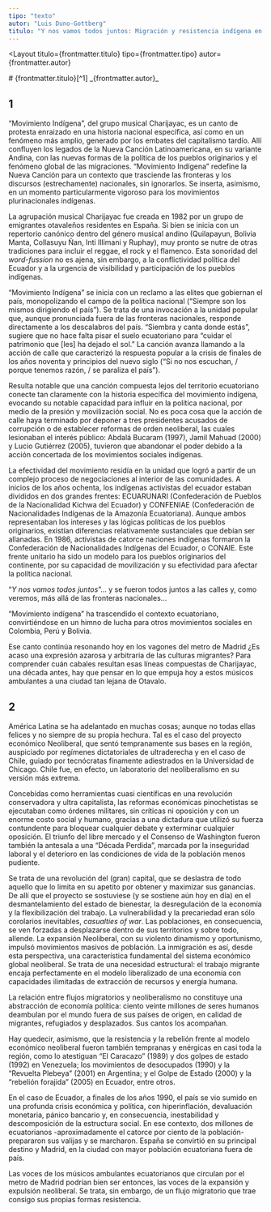 ```yaml
---
tipo: "texto"
autor: "Luis Duno-Gottberg"
titulo: "Y nos vamos todos juntos: Migración y resistencia indígena en el contexto de la hegemonía neoliberal"
---
```



<Layout
  titulo={frontmatter.titulo}
  tipo={frontmatter.tipo}
  autor={frontmatter.autor}
>

<Prose>
# {frontmatter.titulo}[^1]
_{frontmatter.autor}_

## 1

“Movimiento Indígena”, del grupo musical Charijayac, es un canto de protesta enraizado en una historia nacional específica, así como en un fenómeno más amplio, generado por los embates del capitalismo tardío. Allí confluyen los legados de la Nueva Canción Latinoamericana, en su variante Andina, con las nuevas formas de la política de los pueblos originarios y el fenómeno global de las migraciones. “Movimiento Indígena” redefine la Nueva Canción para un contexto que trasciende las fronteras y los discursos (estrechamente) nacionales, sin ignorarlos. Se inserta, asimismo, en un momento particularmente vigoroso para los movimientos plurinacionales indígenas.

La agrupación musical Charijayac fue creada en 1982 por un grupo de emigrantes otavaleños residentes en España. Si bien se inicia con un repertorio canónico dentro del género musical andino (Quilapayun, Bolivia Manta, Collasuyu Ñan, Inti Illimani y Ruphay), muy pronto se nutre de otras tradiciones para incluir el reggae, el rock y el flamenco. Esta sonoridad del _word-fussion_ no es ajena, sin embargo, a la conflictividad política del Ecuador y a la urgencia de visibilidad y participación de los pueblos indígenas.

“Movimiento Indígena” se inicia con un reclamo a las elites que gobiernan el país, monopolizando el campo de la política nacional (“Siempre son los mismos dirigiendo el país”). Se trata de una invocación a la unidad popular que, aunque pronunciada fuera de las fronteras nacionales, responde directamente a los descalabros del país. “Siembra y canta donde estás”, sugiere que no hace falta pisar el suelo ecuatoriano para “cuidar el patrimonio que [les] ha dejado el sol.” La canción avanza llamando a la acción de calle que caracterizó la respuesta popular a la crisis de finales de los años noventa y principios del nuevo siglo (“Si no nos escuchan, / porque tenemos razón, / se paraliza el país”).

Resulta notable que una canción compuesta lejos del territorio ecuatoriano conecte tan claramente con la historia específica del movimiento indígena, evocando su notable capacidad para influir en la política nacional, por medio de la presión y movilización social. No es poca cosa que la acción de calle haya terminado por deponer a tres presidentes acusados de corrupción o de establecer reformas de orden neoliberal, las cuales lesionaban el interés público: Abdalá Bucaram (1997), Jamil Mahuad (2000) y Lucio Gutiérrez (2005), tuvieron que abandonar el poder debido a la acción concertada de los movimientos sociales indígenas.

La efectividad del movimiento residía en la unidad que logró a partir de un complejo proceso de negociaciones al interior de las comunidades. A inicios de los años ochenta, los indígenas activistas del ecuador estaban divididos en dos grandes frentes: ECUARUNARI (Confederación de Pueblos de la Nacionalidad Kichwa del Ecuador) y CONFENIAE (Confederación de Nacionalidades Indígenas de la Amazonía Ecuatoriana). Aunque ambos representaban los intereses y las lógicas políticas de los pueblos originarios, existían diferencias relativamente sustanciales que debían ser allanadas. En 1986, activistas de catorce naciones indígenas formaron la Confederación de Nacionalidades Indígenas del Ecuador, o CONAIE. Este frente unitario ha sido un modelo para los pueblos originarios del continente, por su capacidad de movilización y su efectividad para afectar la política nacional.

<ImageCaption
  mobileImgUrl={imageConf}
  desktopImgUrl={imageConf}
  alt="Confederación de Nacionalidades Indígenas del Ecuador conmemoró los 25 años de Constitución"
  caption=" Confederación de Nacionalidades Indígenas del Ecuador conmemoró los 25 años de Constitución. Fotografia de Hugo Ortiz Ron (CC Attribution-Share Alike 2.0 Generic)"
  clase=""
  hasCaption={true}
/>

“_Y nos vamos todos juntos_”... y se fueron todos juntos a las calles y, como veremos, más allá de las fronteras nacionales...

“Movimiento indígena” ha trascendido el contexto ecuatoriano, convirtiéndose en un himno de lucha para otros movimientos sociales en Colombia, Perú y Bolivia.

Ese canto continúa resonando hoy en los vagones del metro de Madrid ¿Es acaso una expresión azarosa y arbitraria de las culturas migrantes? Para comprender cuán cabales resultan esas líneas compuestas de Charijayac, una década antes, hay que pensar en lo que empuja hoy a estos músicos ambulantes a una ciudad tan lejana de Otavalo.

<ImageCaption
  mobileImgUrl={imageProtestasEcuador1}
  desktopImgUrl={imageProtestasEcuador1}
  alt="Crisis ecuatoriana en 2019"
  caption="Crisis ecuatoriana en 2019. Fotografía: LLs (BY-SA 4.0)"
  clase=""
  hasCaption={true}
/>

<ImageCaption
  mobileImgUrl={imageProtestasEcuador3}
  desktopImgUrl={imageProtestasEcuador3}
  alt="Crisis ecuatoriana en 2019"
  caption="Crisis ecuatoriana en 2019. Fotografía: LLs (BY-SA 4.0)"
  clase=""
  hasCaption={true}
/>

## 2

América Latina se ha adelantado en muchas cosas; aunque no todas ellas felices y no siempre de su propia hechura. Tal es el caso del proyecto económico Neoliberal, que sentó tempranamente sus bases en la región, auspiciado por regímenes dictatoriales de ultraderecha y en el caso de Chile, guiado por tecnócratas finamente adiestrados en la Universidad de Chicago. Chile fue, en efecto, un laboratorio del neoliberalismo en su versión más extrema.

Concebidas como herramientas cuasi científicas en una revolución conservadora y ultra capitalista, las reformas económicas pinochetistas se ejecutaban como órdenes militares, sin críticas ni oposición y con un enorme costo social y humano, gracias a una dictadura que utilizó su fuerza contundente para bloquear cualquier debate y exterminar cualquier oposición. El triunfo del libre mercado y el Consenso de Washington fueron también la antesala a una “Década Perdida”, marcada por la inseguridad laboral y el deterioro en las condiciones de vida de la población menos pudiente.

Se trata de una revolución del (gran) capital, que se deslastra de todo aquello que lo limita en su apetito por obtener y maximizar sus ganancias. De allí que el proyecto se sostuviese (y se sostiene aún hoy en día) en el desmantelamiento del estado de bienestar, la desregulación de la economía y la flexibilización del trabajo. La vulnerabilidad y la precariedad eran sólo corolarios inevitables, _casualties of war_. Las poblaciones, en consecuencia, se ven forzadas a desplazarse dentro de sus territorios y sobre todo, allende. La expansión Neoliberal, con su violento dinamismo y oportunismo, impulsó movimientos masivos de población. La inmigración es así, desde esta perspectiva, una característica fundamental del sistema económico global neoliberal. Se trata de una necesidad estructural: el trabajo migrante encaja perfectamente en el modelo liberalizado de una economía con capacidades ilimitadas de extracción de recursos y energía humana.

La relación entre flujos migratorios y neoliberalismo no constituye una abstracción de economía política: ciento veinte millones de seres humanos deambulan por el mundo fuera de sus países de origen, en calidad de migrantes, refugiados y desplazados. Sus cantos los acompañan.

Hay quedecir, asimismo, que la resistencia y la rebelión frente al modelo económico neoliberal fueron también tempranas y enérgicas en casi toda la región, como lo atestiguan “El Caracazo” (1989) y dos golpes de estado (1992) en Venezuela; los movimientos de desocupados (1990) y la “Revuelta Plebeya” (2001) en Argentina; y el Golpe de Estado (2000) y la “rebelión forajida” (2005) en Ecuador, entre otros.

En el caso de Ecuador, a finales de los años 1990, el país se vio sumido en una profunda crisis económica y política, con hiperinflación, devaluación monetaria, pánico bancario y, en consecuencia, inestabilidad y descomposición de la estructura social. En ese contexto, dos millones de ecuatorianos -aproximadamente el catorce por ciento de la población- prepararon sus valijas y se marcharon. España se convirtió en su principal destino y Madrid, en la ciudad con mayor población ecuatoriana fuera de país.

Las voces de los músicos ambulantes ecuatorianos que circulan por el metro de Madrid podrían bien ser entonces, las voces de la expansión y expulsión neoliberal. Se trata, sin embargo, de un flujo migratorio que trae consigo sus propias formas resistencia.

[^1]: Gracias a Martha Cecilia Rodríguez por compartir notas sobre su Ecuador natal.

</Prose>
</Layout>
